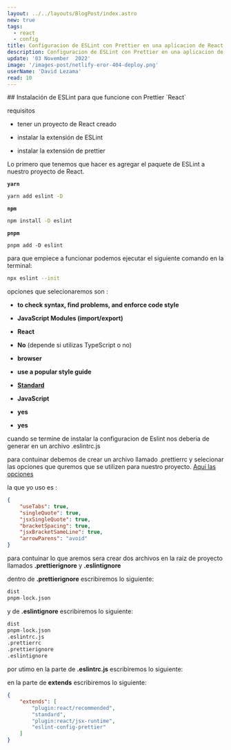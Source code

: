 ```yaml
---
layout: ../../layouts/BlogPost/index.astro
new: true
tags:
  - react
  - config
title: Configuracion de ESLint con Prettier en una aplicacion de React
description: Configuracion de ESLint con Prettier en una aplicacion de React para mejorar la calidad del codigo y la experiencia de desarrollo, poder formatear el codigo y evitar errores de sintaxis.
update: '03 November  2022'
image: '/images-post/netlify-eror-404-deploy.png'
userName: 'David Lezama'
read: 10
---
```



<PostLayout>
## Instalación de ESLint para que funcione con Prettier `React`

requisitos

- tener un proyecto de React creado

- instalar la extensión de ESLint

- instalar la extensión de prettier

Lo primero que tenemos que hacer es agregar el paquete de ESLint a nuestro proyecto de React.

**`yarn`**

<CodeLayout lang="bash">

```bash
yarn add eslint -D
```

</CodeLayout>

**`npm`**

<CodeLayout lang="bash">

```bash
npm install -D eslint
```

</CodeLayout>

**`pnpm`**

<CodeLayout lang="bash">

```
pnpm add -D eslint
```

</CodeLayout>

para que empiece a funcionar podemos ejecutar el siguiente comando en la terminal:

<CodeLayout lang="bash">

```bash
npx eslint --init
```

</CodeLayout>

opciones que selecionaremos son :

- **to check syntax, find problems, and enforce code style**

- **JavaScript Modules (import/export)**

- **React**

- **No** (depende si utilizas TypeScript o no)

- **browser**

- **use a popular style guide**

- **[Standard](https://github.com/standard/standard)**

- **JavaScript**

- **yes**

- **yes**

cuando se termine de instalar la configuracion de Eslint nos deberia de generar en un archivo .eslintrc.js

para contuinar debemos de crear un archivo llamado .prettierrc y selecionar las opciones que quremos que se utilizen para nuestro proyecto.
[Aqui las opciones](https://prettier.io/docs/en/options.html)

la que yo uso es :

<CodeLayout lang="json">

```json
{
	"useTabs": true,
	"singleQuote": true,
	"jsxSingleQuote": true,
	"bracketSpacing": true,
	"jsxBracketSameLine": true,
	"arrowParens": "avoid"
}
```

</CodeLayout>

para contuinar lo que aremos sera crear dos archivos en la raiz de proyecto llamados **.prettierignore** y **.eslintignore**

dentro de **.prettierignore** escribiremos lo siguiente:

<CodeLayout lang="text">

```py
dist
pnpm-lock.json
```

</CodeLayout>

y de **.eslintignore** escribiremos lo siguiente:

<CodeLayout lang="text">

```py
dist
pnpm-lock.json
.eslintrc.js
.prettierrc
.prettierignore
.eslintignore
```

</CodeLayout>

por utimo en la parte de **.eslintrc.js** escribiremos lo siguiente:

en la parte de **extends** escribiremos lo siguiente:

<CodeLayout lang="json">

```json
{
	"extends": [
		"plugin:react/recommended",
		"standard",
		"plugin:react/jsx-runtime",
		"eslint-config-prettier"
	]
}
```

</CodeLayout>

</PostLayout>
